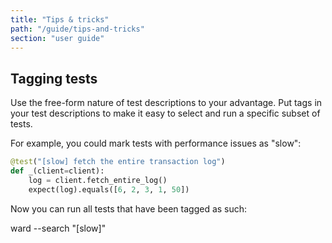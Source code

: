 ```yaml
---
title: "Tips & tricks"
path: "/guide/tips-and-tricks"
section: "user guide"
---
```


## Tagging tests
Use the free-form nature of test descriptions to your advantage.
Put tags in your test descriptions to make it easy to select and
 run a specific subset of tests.

For example, you could mark tests with performance issues as "slow":

```python
@test("[slow] fetch the entire transaction log")
def _(client=client):
    log = client.fetch_entire_log()
    expect(log).equals([6, 2, 3, 1, 50])
```  

Now you can run all tests that have been tagged as such:

<TerminalCommand>ward --search <Blue>"[slow]"</Blue></TerminalCommand>
